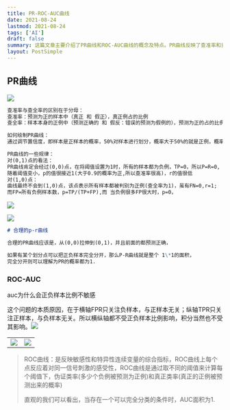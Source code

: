 ```yaml
---
title: PR-ROC-AUC曲线
date: 2021-08-24
lastmod: 2021-08-24
tags: ['AI']
draft: false
summary: 这篇文章主要介绍了PR曲线和ROC-AUC曲线的概念及特点。PR曲线反映了查准率和查全率之间的关系,通过调节置信度阈值来绘制。ROC-AUC曲线则反映了真正类率和假正类率的关系,其面积不受正负样本比例影响。
layout: PostSimple
---
```


## PR曲线

![](https://www.tzer.top/usr/uploads/2021/08/3773075757.png)

```markdown
查准率与查全率的区别在于分母：
查准率：预测为正的样本中（真正 和 假正），真正例占的比例
查全率：样本本身的正例中（预测正确的 和 假反：错误的预测为假例的），预测为正的占的比例

如何绘制PR曲线：
通过调节置信度，即样本是正样本的概率，50%对样本进行划分，概率大于50%的就是正例，概率小于50%的就是负例

PR曲线的一些规律：
对(0,1)点的看法：
PR曲线肯定会经过(0,0)点，在将阈值设置为1时，所有的样本都为负例，TP=0，所以P=R=0,
随着阈值变小，p的值很接近1(大于0.9的概率为正,所以查准率很高)，r的值很低
对(1,0)点：
曲线最终不会到(1,0)点，该点表示所有样本都被判别为正例(查全率为1)，虽有FN=0,r=1;
而FP=所有负例样本数，p=TP/(TP+FP),而 当负例很多FP很大时，p=0，
```

![](https://www.tzer.top/usr/uploads/2021/08/1849581457.png)

![](https://www.tzer.top/usr/uploads/2021/08/2058737174.png)

```markdown
# 合理的p-r曲线

合理的PR曲线应该是，从(0,0)拉伸到(0,1)，并且前面的都预测正确，

如果有某个划分点可以把正负样本完全分开，那么P-R曲线就是整个 1\*1的面积，
完全分开则可以理解为PR的概率都为1.
```

### ROC-AUC

auc为什么会正负样本比例不敏感

这个问题的本质原因，在于横轴FPR只关注负样本，与正样本无关；纵轴TPR只关注正样本，与负样本无关。所以横纵轴都不受正负样本比例影响，积分当然也不受其影响。![](https://www.tzer.top/usr/uploads/2021/08/447669762.png)

|                                                              |                                                              |
| ------------------------------------------------------------ | ------------------------------------------------------------ |
| ![](https://www.tzer.top/usr/uploads/2021/08/2130679626.png) | ![](https://www.tzer.top/usr/uploads/2021/08/3312192104.png) |

> ROC曲线：是反映敏感性和特异性连续变量的综合指标，ROC曲线上每个点反应着对同一信号刺激的感受性，ROC曲线是通过取不同的阈值来计算每个阈值下，伪证类率(多少个负例被预测为正例)和真正类率(真正的正例被预测出来的概率)
>
> 直观的我们可以看出，当存在一个可以完全分类的条件时，AUC面积为1.
